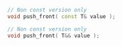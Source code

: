 ```cpp
// Non const version only
void push_front( const T& value );

// Non const version only
void push_front( T&& value );
```
